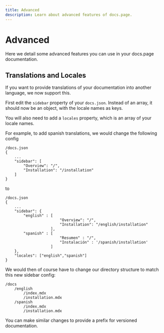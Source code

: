 ```yaml
---
title: Advanced
description: Learn about advanced features of docs.page.
---
```


# Advanced

Here we detail some advanced features you can use in your docs.page documentation.

## Translations and Locales

If you want to provide translations of your documentation into another language, we now support this.

First edit the `sidebar` property of your  `docs.json`. Instead of an array, it should now be an object, with the locale names as keys.

You will also need to add a `locales` property, which is an array of your locale names.

For example, to add spanish translations, we would change the following config
```
/docs.json
{
    ...
    "sidebar": [
        "Overview": "/",
        "Installation": "/installation"
    ]
}
```
to
```
/docs.json
{
    ...
    "sidebar": {
        "english" : [
                        "Overview": "/",
                        "Installation": "/english/installation"
                    ],
        "spanish" : [
                        "Resumen" : "/",
                        "Instalación" : '/spanish/installation'
                    ]
    },
    "locales": ["english","spanish"]
}
```
We would then of course have to change our directory structure to match this new sidebar config:
```
/docs
    /english
        /index.mdx
        /installation.mdx
    /spanish
        /index.mdx
        /installation.mdx
```

You can make similar changes to provide a prefix for versioned documentation.
